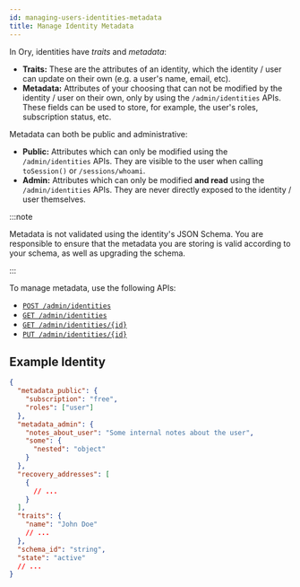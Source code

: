 ```yaml
---
id: managing-users-identities-metadata
title: Manage Identity Metadata
---
```


In Ory, identities have _traits_ and _metadata_:

- **Traits:** These are the attributes of an identity, which the identity / user
  can update on their own (e.g. a user's name, email, etc).
- **Metadata:** Attributes of your choosing that can not be modified by the
  identity / user on their own, only by using the `/admin/identities` APIs.
  These fields can be used to store, for example, the user's roles, subscription
  status, etc.

Metadata can both be public and administrative:

- **Public:** Attributes which can only be modified using the
  `/admin/identities` APIs. They are visible to the user when calling
  `toSession()` or `/sessions/whoami`.
- **Admin:** Attributes which can only be modified **and read** using the
  `/admin/identities` APIs. They are never directly exposed to the identity /
  user themselves.

:::note

Metadata is not validated using the identity's JSON Schema. You are responsible
to ensure that the metadata you are storing is valid according to your schema,
as well as upgrading the schema.

:::

To manage metadata, use the following APIs:

- [`POST /admin/identities`](../../reference/api.mdx#operation/adminCreateIdentity)
- [`GET /admin/identities`](../../reference/api.mdx#operation/adminListIdentities)
- [`GET /admin/identities/{id}`](../../reference/api.mdx#operation/adminGetIdentity)
- [`PUT /admin/identities/{id}`](../../reference/api.mdx#operation/adminUpdateIdentity)

## Example Identity

```json
{
  "metadata_public": {
    "subscription": "free",
    "roles": ["user"]
  },
  "metadata_admin": {
    "notes_about_user": "Some internal notes about the user",
    "some": {
      "nested": "object"
    }
  },
  "recovery_addresses": [
    {
      // ...
    }
  ],
  "traits": {
    "name": "John Doe"
    // ...
  },
  "schema_id": "string",
  "state": "active"
  // ...
}
```
